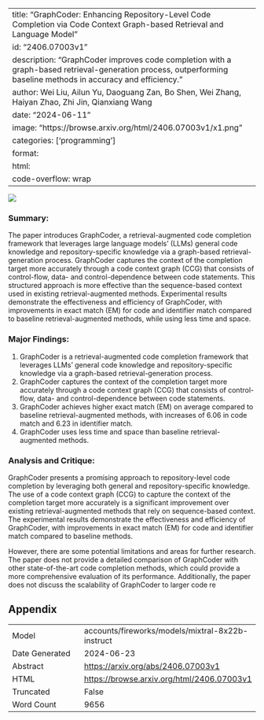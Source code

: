 
---
title: "GraphCoder: Enhancing Repository-Level Code Completion via Code Context Graph-based Retrieval and Language Model"
id: "2406.07003v1"
description: "GraphCoder improves code completion with a graph-based retrieval-generation process, outperforming baseline methods in accuracy and efficiency."
author: Wei Liu, Ailun Yu, Daoguang Zan, Bo Shen, Wei Zhang, Haiyan Zhao, Zhi Jin, Qianxiang Wang
date: "2024-06-11"
image: "https://browse.arxiv.org/html/2406.07003v1/x1.png"
categories: ['programming']
format:
  html:
    code-overflow: wrap
---

![](https://browse.arxiv.org/html/2406.07003v1/x1.png)

### Summary:

The paper introduces GraphCoder, a retrieval-augmented code completion framework that leverages large language models' (LLMs) general code knowledge and repository-specific knowledge via a graph-based retrieval-generation process. GraphCoder captures the context of the completion target more accurately through a code context graph (CCG) that consists of control-flow, data- and control-dependence between code statements. This structured approach is more effective than the sequence-based context used in existing retrieval-augmented methods. Experimental results demonstrate the effectiveness and efficiency of GraphCoder, with improvements in exact match (EM) for code and identifier match compared to baseline retrieval-augmented methods, while using less time and space.

### Major Findings:

1. GraphCoder is a retrieval-augmented code completion framework that leverages LLMs' general code knowledge and repository-specific knowledge via a graph-based retrieval-generation process.
2. GraphCoder captures the context of the completion target more accurately through a code context graph (CCG) that consists of control-flow, data- and control-dependence between code statements.
3. GraphCoder achieves higher exact match (EM) on average compared to baseline retrieval-augmented methods, with increases of 6.06 in code match and 6.23 in identifier match.
4. GraphCoder uses less time and space than baseline retrieval-augmented methods.

### Analysis and Critique:

GraphCoder presents a promising approach to repository-level code completion by leveraging both general and repository-specific knowledge. The use of a code context graph (CCG) to capture the context of the completion target more accurately is a significant improvement over existing retrieval-augmented methods that rely on sequence-based context. The experimental results demonstrate the effectiveness and efficiency of GraphCoder, with improvements in exact match (EM) for code and identifier match compared to baseline methods.

However, there are some potential limitations and areas for further research. The paper does not provide a detailed comparison of GraphCoder with other state-of-the-art code completion methods, which could provide a more comprehensive evaluation of its performance. Additionally, the paper does not discuss the scalability of GraphCoder to larger code re

## Appendix

|          |          |
|----------|----------|
| Model     | accounts/fireworks/models/mixtral-8x22b-instruct       |
| Date Generated     | 2024-06-23       |
| Abstract | [https://arxiv.org/abs/2406.07003v1](https://arxiv.org/abs/2406.07003v1)        |
| HTML     | [https://browse.arxiv.org/html/2406.07003v1](https://browse.arxiv.org/html/2406.07003v1)       |
| Truncated       | False       |
| Word Count       | 9656       |